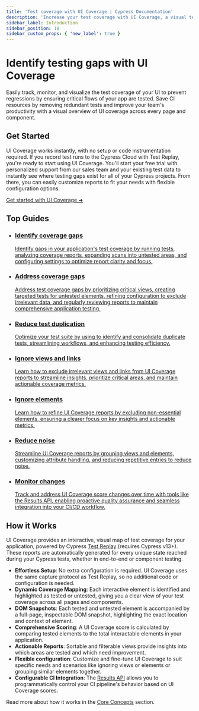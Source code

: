 ```yaml
---
title: 'Test coverage with UI Coverage | Cypress Documentation'
description: 'Increase your test coverage with UI Coverage, a visual test coverage report based on the interactive elements that make up your application.'
sidebar_label: Introduction
sidebar_position: 10
sidebar_custom_props: { 'new_label': true }
---
```


<ProductHeading product="ui-coverage" />

# Identify testing gaps with UI Coverage

Easily track, monitor, and visualize the test coverage of your UI to prevent regressions by ensuring critical flows of your app are tested. Save CI resources by removing redundant tests and improve your team's productivity with a visual overview of UI coverage across every page and component.

<Btn
  label="Request trial ➜"
  variant="indigo-dark"
  className="mr-1"
  href="https://www.cypress.io/ui-coverage?utm_medium=intro-cta&utm_source=docs.cypress.io&utm_content=Request%20trial"
/>
<Btn
  label="See a demo"
  icon="action-play-small"
  className="mr-1"
  href="https://go.cypress.io/hubfs/App%20Quality%20Products/UI%20Coverage/ui_coverage__overview_and_demo%20(1080p).mp4"
/>
<Btn
  label=" Explore an example project"
  icon="object-tested-element" 
  className="mr-1"
  href="https://on.cypress.io/rwa-ui-coverage-views?utm_source=docs.cypress.io&utm_medium=intro-cta&utm_content=Explore%20an%20example%20project"
/>

<DocsImage
  src="/img/ui-coverage/get-started/Cypress_UI_Coverage_demo.gif"
  alt="UI Coverage demo showing a mouse hovering and interacting with the UI of the Cloud product"
  noBorder="true"
/>

## Get Started

UI Coverage works instantly, with no setup or code instrumentation required. If you record test runs to the Cypress Cloud with Test Replay, you're ready to start using UI Coverage.
You'll start your free trial with personalized support from our sales team and your existing test data to instantly see where testing gaps exist for all of your Cypress projects.
From there, you can easily customize reports to fit your needs with flexible configuration options.

[Get started with UI Coverage ➜](/ui-coverage/get-started/setup)

## Top Guides

<ul class="guidesList">
  <li class="card">
    <a
      href="/ui-coverage/guides/identify-coverage-gaps"
      aria-labelledby="card-title-1"
    >
      <Icon name="list-check" />
      <h3 id="card-title-1">Identify coverage gaps</h3>
      <p>
        Identify gaps in your application's test coverage by running tests,
        analyzing coverage reports, expanding scans into untested areas, and
        configuring settings to optimize report clarity and focus.
      </p>
    </a>
  </li>
  <li class="card">
    <a
      href="/ui-coverage/guides/address-coverage-gaps"
      aria-labelledby="card-title-2"
    >
      <Icon name="clipboard-check" />
      <h3 id="card-title-2">Address coverage gaps</h3>
      <p>
        Address test coverage gaps by prioritizing critical views, creating
        targeted tests for untested elements, refining configuration to exclude
        irrelevant data, and regularly reviewing reports to maintain
        comprehensive application testing.
      </p>
    </a>
  </li>
  <li class="card">
    <a
      href="/ui-coverage/guides/reduce-test-duplication"
      aria-labelledby="card-title-3"
    >
      <Icon name="check-double" />
      <h3 id="card-title-3">Reduce test duplication</h3>
      <p>
        Optimize your test suite by using to identify and consolidate duplicate
        tests, streamlining workflows, and enhancing testing efficiency.
      </p>
    </a>
  </li>
  <li class="card">
    <a
      href="/ui-coverage/guides/ignore-views-and-links"
      aria-labelledby="card-title-4"
    >
      <Icon name="link-slash" />
      <h3 id="card-title-4">Ignore views and links</h3>
      <p>
        Learn how to exclude irrelevant views and links from UI Coverage reports
        to streamline insights, prioritize critical areas, and maintain
        actionable coverage metrics.
      </p>
    </a>
  </li>
  <li class="card">
    <a
      href="/ui-coverage/guides/ignore-elements"
      aria-labelledby="card-title-5"
    >
      <Icon name="ban" />
      <h3 id="card-title-5">Ignore elements</h3>
      <p>
        Learn how to refine UI Coverage reports by excluding non-essential
        elements, ensuring a clearer focus on key insights and actionable
        metrics.
      </p>
    </a>
  </li>
  <li class="card">
    <a href="/ui-coverage/guides/reduce-noise" aria-labelledby="card-title-6">
      <Icon name="filter" />
      <h3 id="card-title-6">Reduce noise</h3>
      <p>
        Streamline UI Coverage reports by grouping views and elements,
        customizing attribute handling, and reducing repetitive entries to
        reduce noise.
      </p>
    </a>
  </li>
  <li class="card">
    <a
      href="/ui-coverage/guides/monitor-changes"
      aria-labelledby="card-title-7"
    >
      <Icon name="chart-line" />
      <h3 id="card-title-7">Monitor changes</h3>
      <p>
        Track and address UI Coverage score changes over time with tools like
        the Results API, enabling proactive quality assurance and seamless
        integration into your CI/CD workflow.
      </p>
    </a>
  </li>
</ul>

## How it Works

UI Coverage provides an interactive, visual map of test coverage for your application, powered by Cypress [Test Replay](/cloud/features/test-replay) (requires Cypress v13+). These reports are automatically generated for every unique state reached during your Cypress tests, whether in end-to-end or component testing.

- **Effortless Setup**: No extra configuration is required. UI Coverage uses the same capture protocol as Test Replay, so no additional code or configuration is needed.
- **Dynamic Coverage Mapping**: Each interactive element is identified and highlighted as tested or untested, giving you a clear view of your test coverage across all pages and components.
- **DOM Snapshots**: Each tested and untested element is accompanied by a full-page, inspectable DOM snapshot, highlighting the exact location and context of element.
- **Comprehensive Scoring**: A UI Coverage score is calculated by comparing tested elements to the total interactable elements in your application.
- **Actionable Reports**: Sortable and filterable views provide insights into which areas are tested and which need improvement.
- **Flexible configuration**: Customize and fine-tune UI Coverage to suit specific needs and scenarios like ignoring views or elements or grouping similar elements together.
- **Configurable CI Integration**: The [Results API](/ui-coverage/results-api) allows you to programmatically control your CI pipeline's behavior based on UI Coverage scores.

Read more about how it works in the [Core Concepts](/ui-coverage/core-concepts/interactivity) section.
